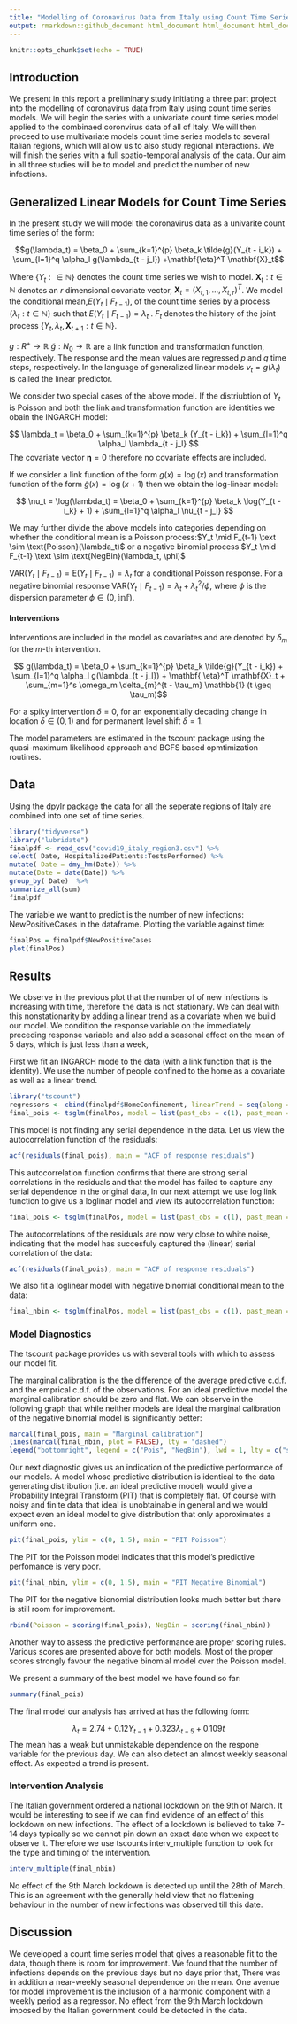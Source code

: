 ```yaml
---
title: "Modelling of Coronavirus Data from Italy using Count Time Series Models"
output: rmarkdown::github_document html_document html_document html_document
---
```


```r
knitr::opts_chunk$set(echo = TRUE)
```

## Introduction

We present in this report a preliminary study  initiating a three part project into the modelling of  coronavirus data from Italy using count time series models. We will begin the series  with a univariate count time series model applied to the combinaed coronvirus data of all of Italy. We will then proceed to use multivariate models count time series models to several Italian regions, which will allow us to also study regional interactions. We will finish the series with a full spatio-temporal analysis of the data. Our aim in all three studies will be to model and predict the number of new infections.



## Generalized Linear Models for Count Time Series

In the present study we will model the coronavirus data as a univarite count time series of the form:


$$g(\lambda_t) = \beta_0 + \sum_{k=1}^{p} \beta_k \tilde{g}(Y_{t - i_k}) + \sum_{l=1}^q \alpha_l g(\lambda_{t - j_l}) +\mathbf{\eta}^T \mathbf{X}_t$$

Where $\{Y_t: \in \mathbb{N} \}$ denotes the count time series we wish to model.  $\mathbf{X}_t: t \in \mathbb{N}$ denotes an $r$ dimensional covariate vector, $\mathbf{X}_t = ( X_{t,1}, ..., X_{{t,r}} )^T$. We model the conditional mean,$E(Y_t \mid F_{t-1})$,  of the count time series by a process 
$\{\lambda_t : t \in \mathbb{N} \}$ such that $E(Y_t \mid F_{t-1}) = \lambda_t$ . $F_t$ denotes the history of the joint process $\{Y_t, \lambda_t, \mathbf{X}_{t+1} :t \in \mathbb{N} \}$.

$g : R^+ \rightarrow \mathbb{R}$  $\tilde{g}: N_0 \rightarrow \mathbb{R}$ are a link function and transformation function, respectively. The response and the mean values are regressed $p$ and $q$ time steps, respectively. In the language of generalized linear models $\nu_t = g(\lambda_t)$ is called the linear predictor.

We consider two special cases of the above model. If the distriubtion of $Y_t$ is Poisson and both the link and transformation function are identities we obain the INGARCH model:

$$ \lambda_t = \beta_0 + \sum_{k=1}^{p} \beta_k (Y_{t - i_k}) + \sum_{l=1}^q \alpha_l \lambda_{t - j_l} $$
The covariate vector $\mathbf{\eta} = 0$ therefore no covariate effects are included.

If we consider a link function of the form $g(x) = \log (x)$ and transformation function of the form $\tilde{g}(x) = \log(x+1)$ then we obtain the log-linear model:


$$ \nu_t = \log(\lambda_t) = \beta_0 + \sum_{k=1}^{p} \beta_k \log(Y_{t - i_k} + 1) + \sum_{l=1}^q \alpha_l \nu_{t - j_l} $$

We may further divide the above models into categories depending on whether the conditional mean is a Poisson process:$Y_t \mid F_{t-1} \text \sim  \text{Poisson}(\lambda_t)$ or a negative binomial process $Y_t \mid F_{t-1} \text \sim  \text{NegBin}(\lambda_t, \phi)$

$\text{VAR}(Y_t \mid F_{t-1}) = \text{E}(Y_t \mid F_{t-1}) = \lambda_t$ for a conditional Poisson response. For a negative binomial response
$\text{VAR}(Y_t \mid F_{t-1}) = \lambda_t + \lambda_t^{2} / \phi$, where $\phi$ is the dispersion parameter $\phi \in (0, \mathbb{inf})$.

#### Interventions

Interventions are included in the model as covariates and are denoted by $\delta_m$ for the $m$-th intervention.

$$ g(\lambda_t) = \beta_0 + \sum_{k=1}^{p} \beta_k \tilde{g}(Y_{t - i_k}) + \sum_{l=1}^q \alpha_l g(\lambda_{t - j_l}) + \mathbf{ \eta}^T \mathbf{X}_t 
+ \sum_{m=1}^s \omega_m \delta_{m}^{t - \tau_m}    \mathbb{1} (t \geq \tau_m)$$

For a spiky intervention $\delta=0$, for an exponentially decading change in location $\delta \in (0,1)$ and for permanent level shift $\delta=1$.

The model parameters are estimated in the tscount package using the quasi-maximum likelihood approach and BGFS based opmtimization routines.

## Data

Using the dpylr package the data for all the seperate regions of Italy are combined into one set of time series. 

```r
library("tidyverse")
library("lubridate")
finalpdf <- read_csv("covid19_italy_region3.csv") %>%
select( Date, HospitalizedPatients:TestsPerformed) %>%
mutate( Date = dmy_hm(Date)) %>%
mutate(Date = date(Date)) %>%
group_by( Date)  %>%
summarize_all(sum)
finalpdf
```

The variable we want to predict is the number of new infections: NewPositiveCases in the dataframe. Plotting the variable against time:
```r
finalPos = finalpdf$NewPositiveCases
plot(finalPos)
```

## Results

We observe in the previous plot that the number of of new infections is increasing with time, therefore the data is not stationary. We can deal with this nonstationarity by adding a linear trend as a covariate when we build our model. We condition the response variable on the immediately preceding response variable and  also add a seasonal effect on the mean of 5 days, which is just less than a week,

First we fit an INGARCH mode to the data (with a link function that is the identity). We use the number of people confined to the home as a covariate as well as a linear trend.

```r
library("tscount")
regressors <- cbind(finalpdf$HomeConfinement, linearTrend = seq(along = finalPos))
final_pois <- tsglm(finalPos, model = list(past_obs = c(1), past_mean = 5), link= "identity", distr = "poisson", xreg = regressors)
```
This model is not finding any serial dependence in the data. Let us view the autocorrelation function of the residuals:

```r
acf(residuals(final_pois), main = "ACF of response residuals")
```

This autocorrelation function confirms that there are strong serial correlations in the residuals and that the model has failed to capture any serial dependence in the original data, In our next attempt we use log link function to give us a loglinar model and view its autocorrelation function:

```r

final_pois <- tsglm(finalPos, model = list(past_obs = c(1), past_mean = 5), link= "log", distr = "poisson", xreg = regressors)
```


The autocorrelations of the residuals are now very close to white noise, indicating that the model has succesfuly captured the (linear) serial correlation of the data:


```r
acf(residuals(final_pois), main = "ACF of response residuals")
```

We also fit a loglinear model with negative binomial conditional mean to the data:

```r

final_nbin <- tsglm(finalPos, model = list(past_obs = c(1), past_mean = 5), link = "log", distr = "nbinom", xreg = regressors)
```

### Model Diagnostics
The tscount package provides us with several tools with which to assess our model fit.

The marginal calibration is the the difference of the average predictive c.d.f. and the emprical c.d.f. of the observations. For an ideal predictive model the marginal calibration should be zero and flat. We can observe in the following graph that while neither models are ideal the marginal calibration of the negative binomial model is significantly better:

```r
marcal(final_pois, main = "Marginal calibration")
lines(marcal(final_nbin, plot = FALSE), lty = "dashed")                                  
legend("bottomright", legend = c("Pois", "NegBin"), lwd = 1, lty = c("solid", "dashed"))
```

Our next diagnostic gives us  an indication of the predictive performance of our models. A model whose predictive distribution is identical to the data generating distribution (i.e. an ideal predictive model) would give a Probability Integral Transform (PIT) that is completely flat. Of course with noisy and finite data that ideal is unobtainable in general and we would expect even an ideal model to give distribution that only  approximates a uniform one.

```r
pit(final_pois, ylim = c(0, 1.5), main = "PIT Poisson")

```
The PIT for the Poisson model indicates that this model's predictive perfomance is very poor.
```r
pit(final_nbin, ylim = c(0, 1.5), main = "PIT Negative Binomial")

```

The PIT for the negative bionomial distribution looks much better but there is still room for improvement. 


```r
rbind(Poisson = scoring(final_pois), NegBin = scoring(final_nbin))
```

Another way to assess the predictive performance are proper scoring rules. Various scores are presented above for both models. Most of the proper scores strongly favour the negative binomial model over the Poisson model.


We present a summary of the best model we have found so far:
```r
summary(final_pois)

```

The final model our analysis has arrived at has the following form:

$$ \lambda_t = 2.74 + 0.12 Y_{t-1} + 0.323 \lambda_{t-5}  + 0.109t$$ 
The mean has a weak but unmistakable dependence on the respone variable for the previous day. We can also detect an almost weekly seasonal effect. As expected a trend is present. 

### Intervention Analysis

The Italian government ordered a national lockdown  on the 9th of March. It would be interesting to see if we can find evidence of an effect of this lockdown on new infections. The effect of a lockdown is believed to take 7-14 days typically so we cannot pin down an exact date when we expect to observe it. Therefore we use tscounts interv_multiple function to look for the type and timing of the intervention.
```r
interv_multiple(final_nbin)

```

No effect of the 9th March lockdown is detected up until the 28th of March. This is an agreement with the generally held view that no flattening behaviour in the number of new infections was observed till this date.
  

## Discussion

We developed a count time series model that gives a reasonable fit to the data, though there is room for improvement. We found that the number of infections depends on the previous days but no days prior that, There was in addition a near-weekly seasonal dependence on the mean.  One avenue for model improvement is the inclusion of a harmonic component with a weekly period as a regressor. No effect from the 9th March lockdown imposed by the Italian government could be detected in the data.



